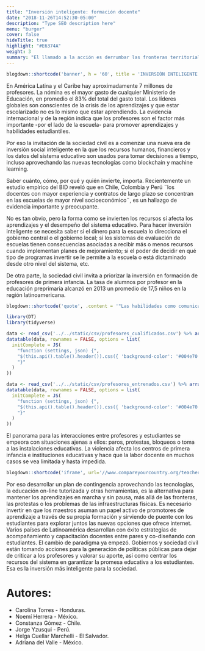 ```yaml
---
title: "Inversión inteligente: formación docente"
date: "2018-11-26T14:52:30-05:00"
description: "Type SEO description here"
menu: "burger"
cover: false
hideTitle: true
highlight: "#E6374A"
weight: 3
summary: "El llamado a la acción es derrumbar las fronteras territoriales, institucionales y temáticas y  sumar  datos, información y recursos financieros de los Estado de América Latina, las empresas, universidades y sociedad civil. Diseñar formación de profesores de alta calidad es costoso, por eso el esfuerzo común y regional se debería enfocar en la gestión de conocimiento para ofrecerle a los profesores un currículo actualizado y a la mano, así como el apoyo de terceros, y de tecnología para facilitar su tarea. No culpemos más a los docentes, los demás actores sociales  tenemos una deuda con los estudiantes y con ellos. La tecnología hoy permite entrar a la era de inversión inteligente basada en la interpretación -al instante y en línea- de los datos del sistema educativo para apoyar a los estudiantes y profesores, uno a uno."
---
```


```r
blogdown::shortcode('banner', h = '60', title = 'INVERSIÓN INTELIGENTE', subtitle = 'Formación docente', image = 'images/post_inversion.png', color = 'white', bg = '#004e70', .content = ' ')
```

En América Latina y el Caribe hay aproximadamente 7 millones de profesores. La nómina es el mayor gasto de cualquier Ministerio de Educación, en promedio el 83% del total del gasto total. Los líderes globales son conscientes de la crisis de los aprendizajes y que estar escolarizado no es lo mismo que estar aprendiendo.  La evidencia internacional y de la región indica que los profesores son el factor más importante -por el lado de la escuela- para promover aprendizajes y habilidades estudiantiles. 

Por eso la invitación de la sociedad civil es a comenzar una nueva era de inversión social inteligente en la que los recursos humanos, financieros y los datos del sistema educativo son usados para tomar decisiones a tiempo, incluso aprovechando las nuevas tecnologías como blockchain y machine learning.  

Saber cuánto, cómo, por qué y quién invierte, importa. Recientemente un estudio empírico del BID reveló  que en Chile, Colombia y Perú ¨los docentes con mayor experiencia y contratos de largo plazo se concentran en las escuelas de mayor nivel socioeconómico¨, es un hallazgo de evidencia importante y preocupante.  

No es tan obvio, pero la forma como se invierten los recursos sí afecta los aprendizajes y el desempeño del sistema educativo. Para hacer inversión inteligente se necesita saber si el dinero para la escuela lo direcciona el gobierno central o el gobierno local; si los sistemas de evaluación de escuelas tienen consecuencias asociadas a recibir más o menos recursos cuando implementan planes de mejoramiento; si el poder de decidir en qué tipo de programas invertir se le permite a la escuela o está dictaminado desde otro nivel del sistema, etc.

De otra parte, la sociedad civil invita a priorizar la inversión en formación de profesores de primera infancia. La tasa de alumnos por profesor en la educación preprimaria alcanzó en 2013 un promedio de 17,5 niños en la región latinoamericana.

```r
blogdown::shortcode('quote', .content = '"Las habilidades como comunicadora y el conocimiento de los docentes de preescolar y primer grado pueden contribuir a diseñar mejores estrategias y capacitaciones, preparando a esos docentes efectivos que requerimos y que tienen el potencial, pero requieren el conocimiento y acompañamiento para mejorar su práctica docente." Arlen Regina Pérez, Nicaragua.')
```


```r
library(DT)
library(tidyverse)

data <- read_csv('../../static/csv/profesores_cualificados.csv') %>% arrange(País)
datatable(data, rownames = FALSE, options = list(
  initComplete = JS(
    "function (settings, json) {",
    "$(this.api().table().header()).css({ 'background-color': '#004e70', 'color': 'white' })",
    "}"
  )
))

data <- read_csv('../../static/csv/profesores_entrenados.csv') %>% arrange(País)
datatable(data, rownames = FALSE, options = list(
  initComplete = JS(
    "function (settings, json) {",
    "$(this.api().table().header()).css({ 'background-color': '#004e70', 'color': 'white' })",
    "}"
  )
))
```

El panorama para las interacciones entre profesores y estudiantes se empeora con situaciones ajenas a ellos: paros, protestas, bloqueos o toma a las instalaciones educativas. La violencia afecta los centros de primera infancia e instituciones educativas y hace que la labor docente en muchos casos se vea limitada y hasta impedida.

```r
blogdown::shortcode('iframe', url='//www.compareyourcountry.org/teacher-survey?cr=average&lg=en&page=0')
```

Por eso desarrollar un plan de contingencia aprovechando las tecnologías, la educación on-line tutorizada y otras herramientas, es la alternativa para mantener los aprendizajes en marcha y sin pausa, más allá de las fronteras, las protestas o los problemas de las infraestructuras físicas. 
Es necesario invertir en que los maestros asuman un papel activo de promotores de aprendizaje a través de su propia formación y sirviendo de puente con los estudiantes para explorar juntos las nuevas opciones que ofrece internet. Varios países de Latinoamérica desarrollan con éxito estrategias de acompañamiento y capacitación docentes entre pares y co-diseñando con estudiantes. 
El cambio de paradigma ya empezó. Gobiernos y sociedad civil están tomando acciones para la generación de políticas públicas para dejar de criticar a los profesores y valorar su aporte, así como centrar los recursos del sistema en garantizar la promesa educativa a los estudiantes. Esa es la inversión más inteligente para la sociedad.

# Autores:
- Carolina Torres - Honduras.
- Noemí Herrera - México.
- Constanza Gómez - Chile.
- Jorge Yzusqui - Perú.
- Helga Cuellar Marchelli - El Salvador.
- Adriana del Valle - México.

